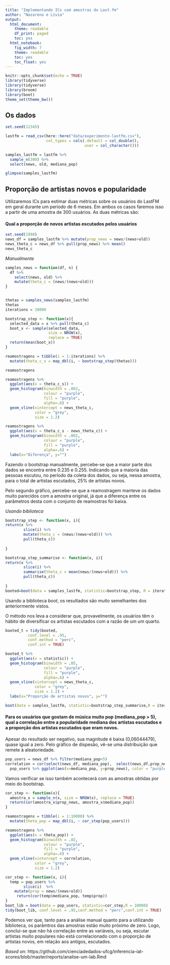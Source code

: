 ```yaml
---
title: "Implementando ICs com amostras do Last.fm"
author: "Nazareno e Lívia"
output:
  html_document:
    theme: readable
    df_print: paged
    toc: yes
  html_notebook:
    fig_width: 7
    theme: readable
    toc: yes
    toc_float: yes
---
```


```r
knitr::opts_chunk$set(echo = TRUE)
library(tidyverse)
library(tidyverse)
library(broom)
library(boot)
theme_set(theme_bw())
```

## Os dados

```r
set.seed(12345)

lastfm = read_csv(here::here("data/experimento-lastfm.csv"), 
                  col_types = cols(.default = col_double(), 
                                   user = col_character()))

samples_lastfm = lastfm %>% 
  sample_n(300) %>% 
  select(news, old, mediana_pop)

glimpse(samples_lastfm)
```

## Proporção de artistas novos e popularidade

Utilizaremos ICs para estimar duas métricas sobre os usuários do LastFM em geral durante um período de 6 meses. Em ambos os casos faremos isso a partir de uma amostra de 300 usuários. As duas métricas são: 

#### Qual a proporção de novos artistas escutados pelos usuários


```r
set.seed(1998)
news_df = samples_lastfm %>% mutate(prop_news = news/(news+old))
news_theta_c = news_df %>% pull(prop_news) %>% mean()
news_theta_c
```
*Manualmente*
```r
samples_news = function(df, n) {
  df %>%
    select(news, old) %>% 
    mutate(theta_c = (news/(news+old)))
}


thetas = samples_news(samples_lastfm)
thetas
iterations = 10000

bootstrap_step <- function(x){
  selected_data = x %>% pull(theta_c)
  boot_x <- sample(selected_data,           
                   size = NROW(x), 
                   replace = TRUE) 
  return(mean(boot_x))
}
```
```r
reamostragens = tibble(i = 1:iterations) %>% 
  mutate(theta_c_s = map_dbl(i, ~ bootstrap_step(thetas)))

reamostragens
```


```r
reamostragens %>%
  ggplot(aes(x = theta_c_s)) +
  geom_histogram(binwidth = .002,
                 colour = "purple",
                 fill = "purple",
                 alpha=.6) +
  geom_vline(xintercept = news_theta_c,
             color = "grey",
             size = 1.2)

reamostragens %>%
  ggplot(aes(x = theta_c_s - news_theta_c)) +
  geom_histogram(binwidth = .002,
                 colour = "purple",
                 fill = "purple",
                 alpha=.6) +
  labs(x="Diferença", y="")
```

Fazendo o bootstrap manualmente, percebe-se que a maior parte dos dados se encontra entre 0.235 e 0.255. Indicando que a maioria das pessoas escutou, no período da coleta dos dados, ou seja, nessa amostra, para o total de artistas escutados, 25% de artistas novos. 

Pelo segundo gráfico, percebe-se que a reamostragem manteve os dados muito parecidos com a amostra original, já que a diferença entre os parâmetros desta com o conjunto de reamostras foi baixa.

*Usando biblioteca*

```r
bootstrap_step <- function(x, i){
return(x %>%
        slice(i) %>%
        mutate(theta_c = (news/(news+old))) %>%
        pull(theta_c))
  
}

bootstrap_step_summarise <- function(x, i){
return(x %>%
        slice(i) %>%
        summarise(theta_c = mean(news/(news+old))) %>%
        pull(theta_c))
  
}
booted=boot(data = samples_lastfm, statistic=bootstrap_step, R = iterations)

```

Usando a biblioteca _boot_, os resultados são muito semelhantes dos anteriormente vistos. 

O método nos leva a considerar que, provavelmente, os usuários têm o hábito de diversificar os artistas escutados com a razão de um um quarto.

```r
booted_t = tidy(booted, 
          conf.level = .95,
          conf.method = "perc",
          conf.int = TRUE)

booted_t %>%
  ggplot(aes(x = statistic)) +
  geom_histogram(binwidth = .05,
                 colour = "purple",
                 fill = "purple",
                 alpha=.6) +
  geom_vline(xintercept = news_theta_c,
             color = "grey",
             size = 1.2) +
  labs(x="Proporção de artistas novos", y="")
```


```r
boot(data = samples_lastfm, statistic=bootstrap_step_summarise,R = iterations)
```





#### Para os usuários que gostam de música muito pop (mediana_pop > 5), qual a correlação entre a popularidade mediana dos artistas escutados e a proporção dos artistas escutados que eram novos. 
Apesar do resultado ser negativo, sua magnitude é baixa (0,06044479), quase igual a zero. Pelo gráfico de dispesão, vê-se uma distribuição que remete à aleatoriedade. 
```r
pop_users = news_df %>% filter(mediana_pop>5) 
correlation = cor(select(news_df, mediana_pop),  select(news_df,prop_news)) #-0,05679804
  pop_users %>% ggplot(aes(x=mediana_pop, y=prop_news), color = "purple", alpha=.6) + geom_point() + labs(x="Popularidade mediana dos artistas escutados", y="Proporção de artistas novos em relação aos antigos")

```

Vamos verificar se isso também acontecerá com as amostras obtidas por meio do bootstrap.
```r
cor_step <- function(x){
  amostra_x = sample_n(x, size = NROW(x), replace = TRUE) 
  return(cor(amostra_x$prop_news, amostra_x$mediana_pop))
}

reamostragens = tibble(i = 1:10000) %>% 
  mutate(theta_pop = map_dbl(i, ~ cor_step(pop_users)))

reamostragens %>%
  ggplot(aes(x = theta_pop)) +
  geom_histogram(binwidth = .02,
                 colour = "purple",
                 fill = "purple",
                 alpha=.6) +
  geom_vline(xintercept = correlation,
             color = "grey",
             size = 1.2)
```



```r
cor_step <- function(x, i){
  temp = pop_users %>%
        slice(i)  %>%
    mutate(prop = news/(news+old)) 
     return(cor(temp$mediana_pop, temp$prop))
}
boot_lib = boot(data = pop_users, statistic=cor_step,R = 10000)
tidy(boot_lib, conf.level = .95,conf.method = "perc",conf.int = TRUE)

```

Podemos ver que, tanto para a análise manual quanto para a utilizando biblioteca, os parâmtros das amostras estão muito próximo de zero. Logo, conclui-se que não há correlação entre as variáveis, ou seja, escutar artistas muito populares não está correlacionado com o proporção de artistas novos, em relação aos antigos, escutados.



_Based on_: https://github.com/cienciadedados-ufcg/inferencia-iat-scores/blob/master/reports/analise-um-lab.Rmd